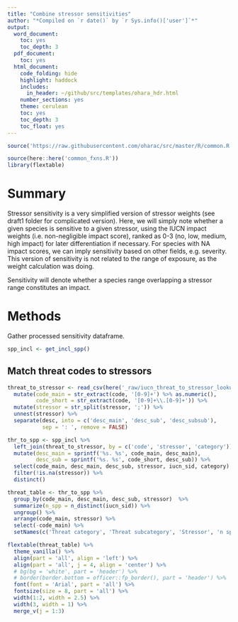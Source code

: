 ```yaml
---
title: "Combine stressor sensitivities"
author: "*Compiled on `r date()` by `r Sys.info()['user']`*"
output:
  word_document:
    toc: yes
    toc_depth: 3
  pdf_document:
    toc: yes
  html_document:
    code_folding: hide
    highlight: haddock
    includes:
      in_header: ~/github/src/templates/ohara_hdr.html
    number_sections: yes
    theme: cerulean
    toc: yes
    toc_depth: 3
    toc_float: yes
---
```


``` r
source('https://raw.githubusercontent.com/oharac/src/master/R/common.R')

source(here::here('common_fxns.R'))
library(flextable)
```


# Summary

Stressor sensitivity is a very simplified version of stressor weights (see draft1 folder for complicated version).  Here, we will simply note whether a given species is sensitive to a given stressor, using the IUCN impact weights (i.e. non-negligible impact score), ranked as 0-3 (no, low, medium, high impact) for later differentiation if necessary.  For species with NA impact scores, we can imply sensitivity based on other fields, e.g. severity.  This version of sensitivity is not related to the range of exposure, as the weight calculation was doing.

Sensitivity will denote whether a species range overlapping a stressor range constitutes an impact.

# Methods

Gather processed sensitivity dataframe.

```r

spp_incl <- get_incl_spp()

```

## Match threat codes to stressors

```r
threat_to_stressor <- read_csv(here('_raw/iucn_threat_to_stressor_lookup.csv')) %>%
  mutate(code_main = str_extract(code, '[0-9]+') %>% as.numeric(),
         code_short = str_extract(code, '[0-9]+\\.[0-9]+')) %>%
  mutate(stressor = str_split(stressor, ';')) %>%
  unnest(stressor) %>%
  separate(desc, into = c('desc_main', 'desc_sub', 'desc_subsub'), 
           sep = ': ', remove = FALSE)

thr_to_spp <- spp_incl %>%
  left_join(threat_to_stressor, by = c('code', 'stressor', 'category')) %>%
  mutate(desc_main = sprintf('%s. %s', code_main, desc_main),
         desc_sub = sprintf('%s. %s', code_short, desc_sub)) %>%
  select(code_main, desc_main, desc_sub, stressor, iucn_sid, category) %>%
  filter(!is.na(stressor)) %>%
  distinct()

threat_table <- thr_to_spp %>%
  group_by(code_main, desc_main, desc_sub, stressor)  %>%
  summarize(n_spp = n_distinct(iucn_sid)) %>%
  ungroup() %>%
  arrange(code_main, stressor) %>%
  select(-code_main) %>%
  setNames(c('Threat category', 'Threat subcategory', 'Stressor', 'n spp'))

flextable(threat_table) %>%
  theme_vanilla() %>%
  align(part = 'all', align = 'left') %>%
  align(part = 'all', j = 4, align = 'center') %>%
  # bg(bg = 'white', part = 'header') %>%
  # border(border.bottom = officer::fp_border(), part = 'header') %>%
  font(font = 'Arial', part = 'all') %>%
  fontsize(size = 8, part = 'all') %>%
  width(1:2, width = 2.5) %>%
  width(3, width = 1) %>%
  merge_v(j = 1:3)
  
```

